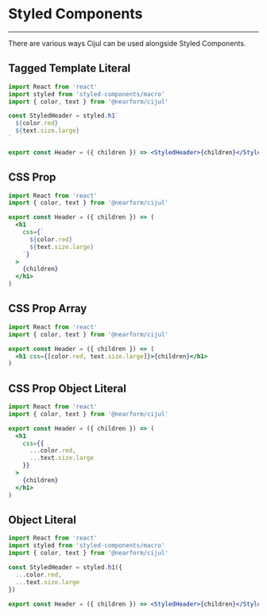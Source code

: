 <!-- Uncomment the JS & JSX below to test the examples shown -->

<!--
  TaggedTemplateLiteral,
  CSSProp,
  CSSPropArray,
  CSSPropObjectLiteral,
  ObjectLiteral
} from './styled-components'
-->

# Styled Components

---

There are various ways Cijul can be used alongside Styled Components.

## Tagged Template Literal

<!-- <TaggedTemplateLiteral>Hello</TaggedTemplateLiteral> -->

```jsx
import React from 'react'
import styled from 'styled-components/macro'
import { color, text } from '@nearform/cijul'

const StyledHeader = styled.h1`
  ${color.red}
  ${text.size.large}
`

export const Header = ({ children }) => <StyledHeader>{children}</StyledHeader>
```

## CSS Prop

<!-- <CSSProp>Hello</CSSProp> -->

```jsx
import React from 'react'
import { color, text } from '@nearform/cijul'

export const Header = ({ children }) => (
  <h1
    css={`
      ${color.red}
      ${text.size.large}
    `}
  >
    {children}
  </h1>
)
```

## CSS Prop Array

<!-- <CSSPropArray>Hello</CSSPropArray> -->

```jsx
import React from 'react'
import { color, text } from '@nearform/cijul'

export const Header = ({ children }) => (
  <h1 css={[color.red, text.size.large]}>{children}</h1>
)
```

## CSS Prop Object Literal

<!-- <CSSPropObjectLiteral>Hello</CSSPropObjectLiteral> -->

```jsx
import React from 'react'
import { color, text } from '@nearform/cijul'

export const Header = ({ children }) => (
  <h1
    css={{
      ...color.red,
      ...text.size.large
    }}
  >
    {children}
  </h1>
)
```

## Object Literal

<!-- <ObjectLiteral>Hello</ObjectLiteral> -->

```jsx
import React from 'react'
import styled from 'styled-components/macro'
import { color, text } from '@nearform/cijul'

const StyledHeader = styled.h1({
  ...color.red,
  ...text.size.large
})

export const Header = ({ children }) => <StyledHeader>{children}</StyledHeader>
```
